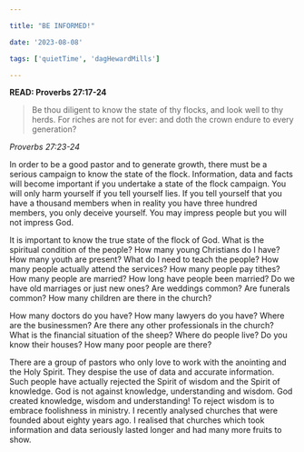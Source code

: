 ```yaml
---

title: "BE INFORMED!"

date: '2023-08-08'

tags: ['quietTime', 'dagHewardMills']

---
```


**READ: Proverbs 27:17-24**

>Be thou diligent to know the state of thy flocks, and look well to thy herds. For riches are not for ever: and doth the crown endure to every generation? 

*Proverbs 27:23-24*

In order to be a good pastor and to generate growth, there must be a serious campaign to know the state of the flock. Information, data and facts will become important if you undertake a state of the flock campaign. You will only harm yourself if you tell yourself lies. If you tell yourself that you have a thousand members when in reality you have three hundred members, you only deceive yourself. You may impress people but you will not impress God. 

It is important to know the true state of the flock of God. What is the spiritual condition of the people? How many young Christians do I have? How many youth are present? What do I need to teach the people? How many people actually attend the services? How many people pay tithes? How many people are married? How long have people been married? Do we have old marriages or just new ones? Are weddings common? Are funerals common? How many children are there in the church?

How many doctors do you have? How many lawyers do you have? Where are the businessmen? Are there any other professionals in the church? What is the financial situation of the sheep? Where do people live? Do you know their houses? How many poor people are there? 

There are a group of pastors who only love to work with the anointing and the Holy Spirit. They despise the use of data and accurate information. Such people have actually rejected the Spirit of wisdom and the Spirit of knowledge. God is not against knowledge, understanding and wisdom. God created knowledge, wisdom and understanding! To reject wisdom is to embrace foolishness in ministry. I recently analysed churches that were founded about eighty years ago. I realised that churches which took information and data seriously lasted longer and had many more fruits to show. 
